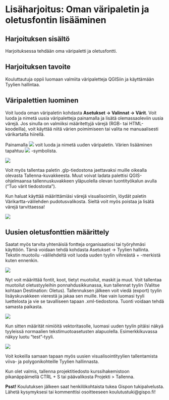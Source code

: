 # Lisäharjoitus: Oman väripaletin ja oletusfontin lisääminen

## Harjoituksen sisältö
Harjoituksessa tehdään oma väripaletti ja oletusfontti.

## Harjoituksen tavoite
Kouluttautuja oppii luomaan valmiita väripaletteja QGISiin ja käyttämään Tyylien hallintaa.

## Väripalettien luominen

Voit luoda oman väripaletin kohdasta **Asetukset -> Valinnat -> Värit**. Voit luoda ja nimetä uusia väripaletteja painamalla  ja lisätä olemassaoleviin uusia värejä. Jos sinulla on valmiiksi määritettyjä värejä (RGB- tai HTML-koodeilla), voit käyttää niitä värien poimimiseen tai valita ne manuaalisesti värikartalta hiirellä.

Painamalla ![](img/harjoitus6/img1.png) voit luoda ja nimetä uuden väripaletin. Värien lisääminen tapahtuu ![](img/harjoitus6/img2.png) -symbolista.
 
![](img/harjoitus6/paletti.png)
 
Voit myös tallentaa paletin .glp-tiedostona jaettavaksi muille oikealla olevasta Tallenna-kuvakkeesta. Muut voivat ladata palettisi QGIS-ohjelmaansa tallennuskuvakkeen yläpuolella olevan tuontityökalun avulla ("Tuo värit tiedostosta").
 
Kun haluat käyttää määrittämiäsi värejä visualisointiin, löydät paletin Värikartta-välilehden pudotusvalikosta. Sieltä voit myös poistaa ja lisätä värejä tarvittaessa!

![](img/harjoitus6/paletin-haku.png)
  
## Uusien oletusfonttien määrittely

Saatat myös tarvita yhtenäisiä fontteja organisaatiosi tai työryhmäsi käyttöön. Tämä voidaan tehdä kohdasta Asetukset -> Tyylien hallinta. Tekstin muotoilu -välilehdeltä voit luoda uuden tyylin vihreästä + -merkistä kuten ennenkin.
 
![](img/harjoitus6/tyylienhallinta.png)

Nyt voit määrittää fontit, koot, tietyt muotoilut, maskit ja muut. Voit tallentaa muotoilut oletustyyleihin ponnahdusikkunassa, kun tallennat tyylin (Valitse kohtaan Destination: Oletus). Tallennuksen jälkeen voit viedä (export) tyylin lisäyskuvakkeen vierestä ja jakaa sen muille. Hae vain luomasi tyyli luettelosta ja vie se tavalliseen tapaan .xml-tiedostona. Tuonti voidaan tehdä samasta paikasta.

![](img/harjoitus6/tekstinmuotoilu.png)
 
Kun sitten määrität nimiöitä vektoritasolle, luomasi uuden tyylin pitäisi näkyä tyyleissä normaalien tekstimuotoasetusten alapuolella. Esimerkkikuvassa näkyy luotu "test"-tyyli.
 
![](img/harjoitus6/testtyyli.png)
 
 
Voit kokeilla samaan tapaan myös uusien visualisointityylien tallentamista viiva- ja polygonikohteille Tyylien hallinnasta.

Kun olet valmis, tallenna projektitiedosto kurssihakemistoon pikanäppäimellä CTRL + S tai päävalikosta Projekti > Tallenna.

::: hint-box
**Psst!** Koulutuksen jälkeen saat henkilökohtaista tukea Gispon tukipalvelusta. Lähetä kysymyksesi tai kommenttisi osoitteeseen koulutustuki@gispo.fi!
:::
